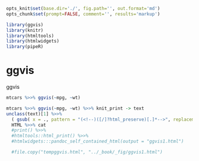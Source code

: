 ```r
opts_knit$set(base.dir='./', fig.path='', out.format='md')
opts_chunk$set(prompt=FALSE, comment='', results='markup')

library(ggvis)
library(knitr)
library(htmltools)
library(htmlwidgets)
library(pipeR)
```

<script src="../gitbook/plugins/gitbook-plugin-ggvis/lib/jquery/jquery.min.js"></script>
<link href="../gitbook/plugins/gitbook-plugin-ggvis/lib/jquery-ui/css/smoothness/jquery-ui-1.10.4.custom.min.css" rel="stylesheet" />
<script src="../gitbook/plugins/gitbook-plugin-ggvis/lib/jquery-ui/js/jquery-ui-1.10.4.custom.min.js"></script>
<script src="../gitbook/plugins/gitbook-plugin-ggvis/lib/d3/d3.min.js"></script>
<script src="../gitbook/plugins/gitbook-plugin-ggvis/lib/vega/vega.min.js"></script>
<script src="../gitbook/plugins/gitbook-plugin-ggvis/lib/lodash/lodash.min.js"></script>
<script>var lodash = _.noConflict();</script>
<link href="../gitbook/plugins/gitbook-plugin-ggvis/ggvis/css/ggvis.css" rel="stylesheet" />
<script src="../gitbook/plugins/gitbook-plugin-ggvis/ggvis/js/ggvis.js"></script>
<script src="../gitbook/plugins/gitbook-plugin-ggvis/ggvis/js/shiny-ggvis.js"></script>

# ggvis

ggvis


```r
mtcars %>>% ggvis(~mpg, ~wt)
```

```r
mtcars %>>% ggvis(~mpg, ~wt) %>>% knit_print -> text 
unclass(text)[1] %>>%
  ( gsub( x = ., pattern = "(<!--)([/]?html_preserve)[.]*-->", replacement = "")  ) %>>%
  HTML %>>% cat
  #print() %>>%
  #htmltools::html_print() %>>%
  #htmlwidgets:::pandoc_self_contained_html(output = "ggvis1.html") 

  #file.copy("tempggvis.html", "../_book/_fig/ggvis1.html")
```

